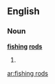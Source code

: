==English==

===Noun===
'''[[fish]]ing [[rod]]s'''

# {{plural of|[[fishing rod]]}}

[[ar:fishing rods]]